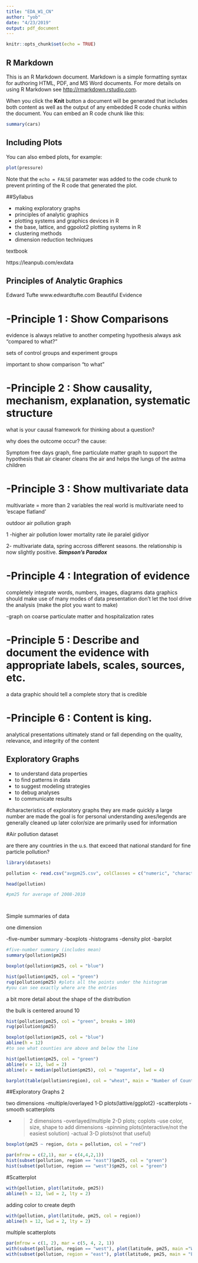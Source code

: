 ```yaml
---
title: "EDA_W1_CN"
author: "yob"
date: "4/23/2019"
output: pdf_document
---
```


```r
knitr::opts_chunk$set(echo = TRUE)
```

## R Markdown

This is an R Markdown document. Markdown is a simple formatting syntax for authoring HTML, PDF, and MS Word documents. For more details on using R Markdown see <http://rmarkdown.rstudio.com>.

When you click the **Knit** button a document will be generated that includes both content as well as the output of any embedded R code chunks within the document. You can embed an R code chunk like this:

```r
summary(cars)
```

## Including Plots

You can also embed plots, for example:

```r
plot(pressure)
```

Note that the `echo = FALSE` parameter was added to the code chunk to prevent printing of the R code that generated the plot.


##Syllabus

- making exploratory graphs
- principles of analytic graphics
- plotting systems and graphics devices in R
- the base, lattice, and ggpolot2 plotting systems in R
- clustering methods
- dimension reduction techniques

textbook

https://leanpub.com/exdata


## Principles of Analytic Graphics


Edward Tufte www.edwardtufte.com
Beautiful Evidence

# -Principle 1 : Show Comparisons
evidence is always relative to another competing hypothesis
always ask "compared to what?"

sets of control groups and experiment groups

important to show comparison "to what"


# -Principle 2 : Show causality, mechanism, explanation, systematic structure
what is your causal framework for thinking about a question?

why does the outcome occur? the cause:

Symptom free days graph, fine particulate matter graph to support the hypothesis that air cleaner cleans the air and helps the lungs of the astma children

# -Principle 3 : Show multivariate data

multivariate = more than 2 variables
the real world is multivariate
need to 'escape flatland'

outdoor air pollution graph

1 -higher air pollution lower mortality rate ile paralel gidiyor

2- multivariate data, spring accross different seasons. the relationship is now slightly positive.
***Simpson's Paradox***

# -Principle 4 : Integration of evidence
completely integrate words, numbers, images, diagrams
data graphics should make use of many modes of data presentation
don't let the tool drive the analysis
(make the plot you want to make)

-graph on coarse particulate matter and hospitalization rates

# -Principle 5 : Describe and document the evidence with appropriate labels, scales, sources, etc.
a data graphic should tell a complete story that is credible

# -Principle 6 : Content is king.
analytical presentations ultimately stand or fall depending on the quality, relevance, and integrity of the content


## Exploratory Graphs

- to understand data properties
- to find patterns in data
- to suggest modeling strategies
- to debug analyses
- to communicate results

#characteristics of exploratory graphs
they are made quickly
a large number are made
the goal is for personal understanding
axes/legends are generally cleaned up later
color/size are primarily used for information

#Air pollution dataset

are there any countries in the u.s. that exceed that national standard for fine particle pollution?

```r
library(datasets)

pollution <- read.csv("avgpm25.csv", colClasses = c("numeric", "character", "factor", "numeric", "numeric"))

head(pollution)

#pm25 for average of 2008-2010




```


Simple summaries of data

one dimension

-five-number summary
-boxplots
-histograms
-density plot
-barplot


```r

#five-number summary (includes mean)
summary(pollution$pm25)

```


```r
boxplot(pollution$pm25, col = "blue")

```

```r

hist(pollution$pm25, col = "green")
rug(pollution$pm25) #plots all the points under the histogram
#you can see exactly where are the entries

```

a bit more detail about the shape of the distribution

the bulk is centered around 10

```r

hist(pollution$pm25, col = "green", breaks = 100)
rug(pollution$pm25)


```



```r
boxplot(pollution$pm25, col = "blue")
abline(h = 12)
#to see what counties are above and below the line
```


```r
hist(pollution$pm25, col = "green")
abline(v = 12, lwd = 2)
abline(v = median(pollution$pm25), col = "magenta", lwd = 4)


```

```r
barplot(table(pollution$region), col = "wheat", main = "Number of Counties in Each Region")
```



##Exploratory Graphs 2

two dimensions
-multiple/overlayed 1-D plots(lattive/ggplot2)
-scatterplots
-smooth scatterplots

- > 2 dimensions
-overlayed/multiple 2-D plots; coplots
-use color, size, shape to add dimensions
-spinning plots(interactive/not the easiest solution)
-actual 3-D plots(not that useful)


```r
boxplot(pm25 ~ region, data = pollution, col = "red")
```

```r
par(mfrow = c(2,1), mar = c(4,4,2,1))
hist(subset(pollution, region == "east")$pm25, col = "green")
hist(subset(pollution, region == "west")$pm25, col = "green")
```

#Scatterplot
```r
with(pollution, plot(latitude, pm25))
abline(h = 12, lwd = 2, lty = 2)
```

adding color to create depth
```r
with(pollution, plot(latitude, pm25, col = region))
abline(h = 12, lwd = 2, lty = 2)
```
multiple scatterplots
```r
par(mfrow = c(1, 2), mar = c(5, 4, 2, 1))
with(subset(pollution, region == "west"), plot(latitude, pm25, main ="West"))
with(subset(pollution, region = "east"), plot(latitude, pm25, main = "East"))
```

